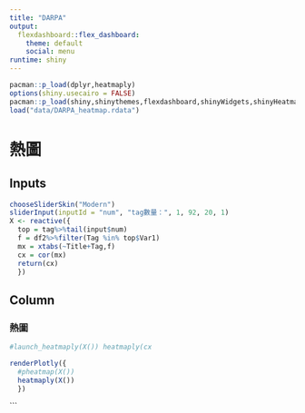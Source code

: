 ```yaml
---
title: "DARPA"
output: 
  flexdashboard::flex_dashboard:
    theme: default
    social: menu
runtime: shiny
---
```

```r
pacman::p_load(dplyr,heatmaply)
options(shiny.usecairo = FALSE)
pacman::p_load(shiny,shinythemes,flexdashboard,shinyWidgets,shinyHeatmaply)
load("data/DARPA_heatmap.rdata")
```


熱圖  
===============================================================
Inputs {.sidebar data-width=350}
-------------------------------------
```r
chooseSliderSkin("Modern")
sliderInput(inputId = "num", "tag數量：", 1, 92, 20, 1)
X <- reactive({
  top = tag%>%tail(input$num)
  f = df2%>%filter(Tag %in% top$Var1)
  mx = xtabs(~Title+Tag,f)
  cx = cor(mx)
  return(cx)
  })

```

 
Column
-------------------------------------
### 熱圖
```r
#launch_heatmaply(X()) heatmaply(cx

renderPlotly({
  #pheatmap(X())
  heatmaply(X())
  })
```


```


